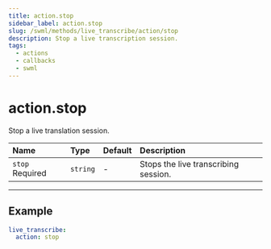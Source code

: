 ```yaml
---
title: action.stop
sidebar_label: action.stop
slug: /swml/methods/live_transcribe/action/stop
description: Stop a live transcription session.
tags:
  - actions
  - callbacks
  - swml
---
```


# action.stop

Stop a live translation session.

| Name                                                  | Type     | Default | Description                          |
|:------------------------------------------------------|:---------|:--------|:-------------------------------------|
| `stop` <span className="required-arg">Required</span> | `string` | -       | Stops the live transcribing session. |


---

## **Example**

```yaml andJson
live_transcribe:
  action: stop
```
